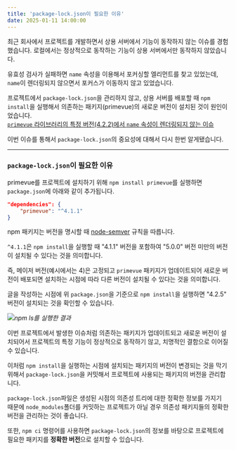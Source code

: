 ```yaml
---
title: 'package-lock.json이 필요한 이유'
date: 2025-01-11 14:00:00
---
```


최근 회사에서 프로젝트를 개발하면서 상용 서버에서 기능이 동작하지 않는 이슈를 경험했습니다.
로컬에서는 정상적으로 동작하는 기능이 상용 서버에서만 동작하지 않았습니다.

유효성 검사가 실패하면 `name` 속성을 이용해서 포커싱할 엘리먼트를 찾고 있었는데, `name`이 렌더링되지 않으면서 포커스가 이동하지 않고 있었습니다.

프로젝트에서 `package-lock.json`을 관리하지 않고, 상용 서버를 배포할 때 `npm install`을 실행해서 의존하는 패키지(primevue)의 새로운 버전이 설치된 것이 원인이었습니다.<br />
[`primevue` 라이브러리의 특정 버전(4.2.2)에서 `name` 속성이 렌더링되지 않는 이슈](https://github.com/primefaces/primevue/issues/6737)

이번 이슈를 통해서 `package-lock.json`의 중요성에 대해서 다시 한번 알게됐습니다.

---

### `package-lock.json`이 필요한 이유

primevue를 프로젝트에 설치하기 위해 `npm install primevue`를 실행하면 `package.json`에 아래와 같이 추가됩니다.

```json title="package.json"
"dependencies": {
	"primevue": "^4.1.1"
}
```

npm 패키지는 버전을 명시할 때 [node-semver](https://github.com/npm/node-semver#versions) 규칙을 따릅니다.

`^4.1.1`은 `npm install`을 실행할 때 "4.1.1" 버전을 포함하여 "5.0.0" 버전 미만의 버전이 설치될 수 있다는 것을 의미합니다.

즉, 메이저 버전(예시에서는 4)은 고정되고 `primevue` 패키지가 업데이트되어 새로운 버전이 배포되면 설치하는 시점에 따라 다른 버전이 설치될 수 있다는 것을 의미합니다.

글을 작성하는 시점에 위 `package.json`을 기준으로 `npm install`을 실행하면 "4.2.5" 버전이 설치되는 것을 확인할 수 있습니다.

![](/posts/package-lock-json/primevue-npm-ls.png)*npm ls를 실행한 결과*

이번 프로젝트에서 발생한 이슈처럼 의존하는 패키지가 업데이트되고 새로운 버전이 설치되어서 프로젝트의 특정 기능이 정상적으로 동작하기 않고, 치명적인 결함으로 이어질 수 있습니다.

이처럼 `npm install`을 실행하는 시점에 설치되는 패키지의 버전이 변경되는 것을 막기 위해서 `package-lock.json`을 커밋해서 프로젝트에 사용되는 패키지의 버전을 관리합니다.

`package-lock.json`파일은 생성된 시점의 의존성 트리에 대한 정확한 정보를 가지기 때문에 `node_modules`폴더를 커밋하는 프로젝트가 아닐 경우 의존성 패키지들의 정확한 버전을 관리하는 것이 좋습니다.

또한, `npm ci` 명령어를 사용하면 `package-lock.json`의 정보를 바탕으로 프로젝트에 필요한 패키지를 **정확한 버전**으로 설치할 수 있습니다.
